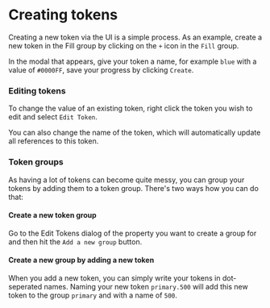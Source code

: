 # Creating tokens

Creating a new token via the UI is a simple process. As an example, create a new token in the Fill group by clicking on the `+` icon in the `Fill` group.

In the modal that appears, give your token a name, for example `blue` with a value of `#0000FF`, save your progress by clicking `Create`.

### Editing tokens
To change the value of an existing token, right click the token you wish to edit and select `Edit Token`.

You can also change the name of the token, which will automatically update all references to this token.

### Token groups
As having a lot of tokens can become quite messy, you can group your tokens by adding them to a token group. There's two ways how you can do that:

#### Create a new token group
Go to the Edit Tokens dialog of the property you want to create a group for and then hit the `Add a new group` button.

#### Create a new group by adding a new token
When you add a new token, you can simply write your tokens in dot-seperated names. Naming your new token `primary.500` will add this new token to the group `primary` and with a name of `500`.